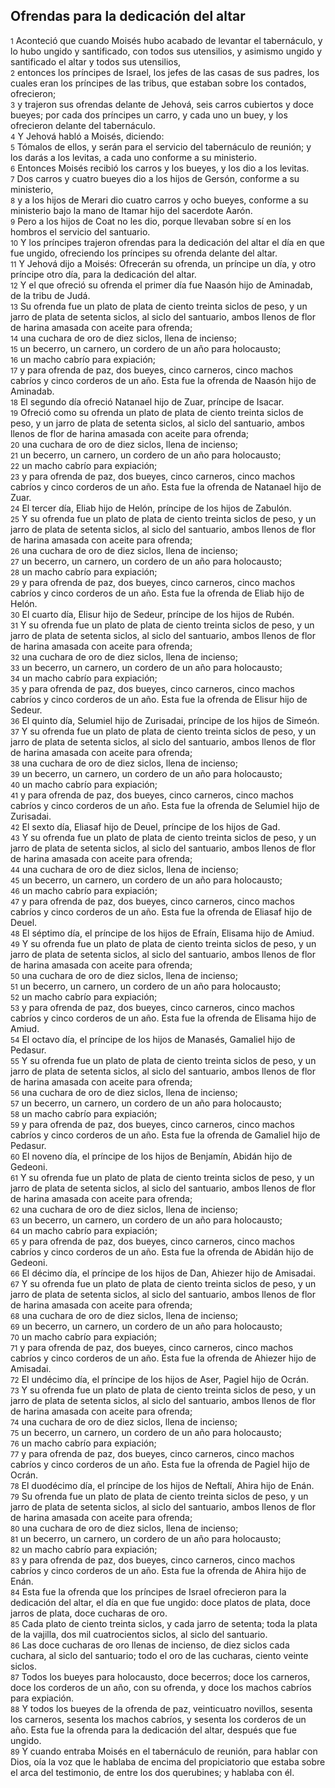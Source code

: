 == Ofrendas para la dedicación del altar ==

{{anchor|1}} <small>1</small> Aconteció que cuando Moisés hubo acabado de levantar el tabernáculo, y lo hubo ungido y santificado, con todos sus utensilios, y asimismo ungido y santificado el altar y todos sus utensilios,<br>
{{anchor|2}} <small>2</small> entonces los príncipes de Israel, los jefes de las casas de sus padres, los cuales eran los príncipes de las tribus, que estaban sobre los contados, ofrecieron;<br>
{{anchor|3}} <small>3</small> y trajeron sus ofrendas delante de Jehová, seis carros cubiertos y doce bueyes; por cada dos príncipes un carro, y cada uno un buey, y los ofrecieron delante del tabernáculo.<br>
{{anchor|4}} <small>4</small> Y Jehová habló a Moisés, diciendo:<br>
{{anchor|5}} <small>5</small> Tómalos de ellos, y serán para el servicio del tabernáculo de reunión; y los darás a los levitas, a cada uno conforme a su ministerio.<br>
{{anchor|6}} <small>6</small> Entonces Moisés recibió los carros y los bueyes, y los dio a los levitas.<br>
{{anchor|7}} <small>7</small> Dos carros y cuatro bueyes dio a los hijos de Gersón, conforme a su ministerio,<br>
{{anchor|8}} <small>8</small> y a los hijos de Merari dio cuatro carros y ocho bueyes, conforme a su ministerio bajo la mano de Itamar hijo del sacerdote Aarón.<br>
{{anchor|9}} <small>9</small> Pero a los hijos de Coat no les dio, porque llevaban sobre sí en los hombros el servicio del santuario.<br>
{{anchor|10}} <small>10</small> Y los príncipes trajeron ofrendas para la dedicación del altar el día en que fue ungido, ofreciendo los príncipes su ofrenda delante del altar.<br>
{{anchor|11}} <small>11</small> Y Jehová dijo a Moisés: Ofrecerán su ofrenda, un príncipe un día, y otro príncipe otro día, para la dedicación del altar.<br>
{{anchor|12}} <small>12</small> Y el que ofreció su ofrenda el primer día fue Naasón hijo de Aminadab, de la tribu de Judá.<br>
{{anchor|13}} <small>13</small> Su ofrenda fue un plato de plata de ciento treinta siclos de peso,  y un jarro de plata de setenta siclos, al siclo del santuario, ambos llenos de flor de harina amasada con aceite para ofrenda;<br>
{{anchor|14}} <small>14</small> una cuchara de oro de diez siclos,  llena de incienso;<br>
{{anchor|15}} <small>15</small> un becerro, un carnero, un cordero de un año para holocausto;<br>
{{anchor|16}} <small>16</small> un macho cabrío para expiación;<br>
{{anchor|17}} <small>17</small> y para ofrenda de paz, dos bueyes, cinco carneros, cinco machos cabríos y cinco corderos de un año. Esta fue la ofrenda de Naasón hijo de Aminadab.<br>
{{anchor|18}} <small>18</small> El segundo día ofreció Natanael hijo de Zuar, príncipe de Isacar.<br>
{{anchor|19}} <small>19</small> Ofreció como su ofrenda un plato de plata de ciento treinta siclos de peso,  y un jarro de plata de setenta siclos, al siclo del santuario, ambos llenos de flor de harina amasada con aceite para ofrenda;<br>
{{anchor|20}} <small>20</small> una cuchara de oro de diez siclos,  llena de incienso;<br>
{{anchor|21}} <small>21</small> un becerro, un carnero, un cordero de un año para holocausto;<br>
{{anchor|22}} <small>22</small> un macho cabrío para expiación;<br>
{{anchor|23}} <small>23</small> y para ofrenda de paz, dos bueyes, cinco carneros, cinco machos cabríos y cinco corderos de un año. Esta fue la ofrenda de Natanael hijo de Zuar.<br>
{{anchor|24}} <small>24</small> El tercer día, Eliab hijo de Helón, príncipe de los hijos de Zabulón.<br>
{{anchor|25}} <small>25</small> Y su ofrenda fue un plato de plata de ciento treinta siclos de peso,  y un jarro de plata de setenta siclos, al siclo del santuario, ambos llenos de flor de harina amasada con aceite para ofrenda;<br>
{{anchor|26}} <small>26</small> una cuchara de oro de diez siclos,  llena de incienso;<br>
{{anchor|27}} <small>27</small> un becerro, un carnero, un cordero de un año para holocausto;<br>
{{anchor|28}} <small>28</small> un macho cabrío para expiación;<br>
{{anchor|29}} <small>29</small> y para ofrenda de paz, dos bueyes, cinco carneros, cinco machos cabríos y cinco corderos de un año. Esta fue la ofrenda de Eliab hijo de Helón.<br>
{{anchor|30}} <small>30</small> El cuarto día, Elisur hijo de Sedeur, príncipe de los hijos de Rubén.<br>
{{anchor|31}} <small>31</small> Y su ofrenda fue un plato de plata de ciento treinta siclos de peso,  y un jarro de plata de setenta siclos, al siclo del santuario, ambos llenos de flor de harina amasada con aceite para ofrenda;<br>
{{anchor|32}} <small>32</small> una cuchara de oro de diez siclos,  llena de incienso;<br>
{{anchor|33}} <small>33</small> un becerro, un carnero, un cordero de un año para holocausto;<br>
{{anchor|34}} <small>34</small> un macho cabrío para expiación;<br>
{{anchor|35}} <small>35</small> y para ofrenda de paz, dos bueyes, cinco carneros, cinco machos cabríos y cinco corderos de un año. Esta fue la ofrenda de Elisur hijo de Sedeur.<br>
{{anchor|36}} <small>36</small> El quinto día, Selumiel hijo de Zurisadai, príncipe de los hijos de Simeón.<br>
{{anchor|37}} <small>37</small> Y su ofrenda fue un plato de plata de ciento treinta siclos de peso,  y un jarro de plata de setenta siclos, al siclo del santuario, ambos llenos de flor de harina amasada con aceite para ofrenda;<br>
{{anchor|38}} <small>38</small> una cuchara de oro de diez siclos,  llena de incienso;<br>
{{anchor|39}} <small>39</small> un becerro, un carnero, un cordero de un año para holocausto;<br>
{{anchor|40}} <small>40</small> un macho cabrío para expiación;<br>
{{anchor|41}} <small>41</small> y para ofrenda de paz, dos bueyes, cinco carneros, cinco machos cabríos y cinco corderos de un año. Esta fue la ofrenda de Selumiel hijo de Zurisadai.<br>
{{anchor|42}} <small>42</small> El sexto día, Eliasaf hijo de Deuel, príncipe de los hijos de Gad.<br>
{{anchor|43}} <small>43</small> Y su ofrenda fue un plato de plata de ciento treinta siclos de peso,  y un jarro de plata de setenta siclos, al siclo del santuario, ambos llenos de flor de harina amasada con aceite para ofrenda;<br>
{{anchor|44}} <small>44</small> una cuchara de oro de diez siclos,  llena de incienso;<br>
{{anchor|45}} <small>45</small> un becerro, un carnero, un cordero de un año para holocausto;<br>
{{anchor|46}} <small>46</small> un macho cabrío para expiación;<br>
{{anchor|47}} <small>47</small> y para ofrenda de paz, dos bueyes, cinco carneros, cinco machos cabríos y cinco corderos de un año. Esta fue la ofrenda de Eliasaf hijo de Deuel.<br>
{{anchor|48}} <small>48</small> El séptimo día, el príncipe de los hijos de Efraín, Elisama hijo de Amiud.<br>
{{anchor|49}} <small>49</small> Y su ofrenda fue un plato de plata de ciento treinta siclos de peso,  y un jarro de plata de setenta siclos, al siclo del santuario, ambos llenos de flor de harina amasada con aceite para ofrenda;<br>
{{anchor|50}} <small>50</small> una cuchara de oro de diez siclos,  llena de incienso;<br>
{{anchor|51}} <small>51</small> un becerro, un carnero, un cordero de un año para holocausto;<br>
{{anchor|52}} <small>52</small> un macho cabrío para expiación;<br>
{{anchor|53}} <small>53</small> y para ofrenda de paz, dos bueyes, cinco carneros, cinco machos cabríos y cinco corderos de un año. Esta fue la ofrenda de Elisama hijo de Amiud.<br>
{{anchor|54}} <small>54</small> El octavo día, el príncipe de los hijos de Manasés, Gamaliel hijo de Pedasur.<br>
{{anchor|55}} <small>55</small> Y su ofrenda fue un plato de plata de ciento treinta siclos   de peso, y un jarro de plata de setenta siclos, al siclo del santuario, ambos llenos de flor de harina amasada con aceite para ofrenda;<br>
{{anchor|56}} <small>56</small> una cuchara de oro de diez siclos,  llena de incienso;<br>
{{anchor|57}} <small>57</small> un becerro, un carnero, un cordero de un año para holocausto;<br>
{{anchor|58}} <small>58</small> un macho cabrío para expiación;<br>
{{anchor|59}} <small>59</small> y para ofrenda de paz, dos bueyes, cinco carneros, cinco machos cabríos y cinco corderos de un año. Esta fue la ofrenda de Gamaliel hijo de Pedasur.<br>
{{anchor|60}} <small>60</small> El noveno día, el príncipe de los hijos de Benjamín, Abidán hijo de Gedeoni.<br>
{{anchor|61}} <small>61</small> Y su ofrenda fue un plato de plata de ciento treinta siclos de peso,  y un jarro de plata de setenta siclos, al siclo del santuario, ambos llenos de flor de harina amasada con aceite para ofrenda;<br>
{{anchor|62}} <small>62</small> una cuchara de oro de diez siclos,  llena de incienso;<br>
{{anchor|63}} <small>63</small> un becerro, un carnero, un cordero de un año para holocausto;<br>
{{anchor|64}} <small>64</small> un macho cabrío para expiación;<br>
{{anchor|65}} <small>65</small> y para ofrenda de paz, dos bueyes, cinco carneros, cinco machos cabríos y cinco corderos de un año. Esta fue la ofrenda de Abidán hijo de Gedeoni.<br>
{{anchor|66}} <small>66</small> El décimo día, el príncipe de los hijos de Dan, Ahiezer hijo de Amisadai.<br>
{{anchor|67}} <small>67</small> Y su ofrenda fue un plato de plata de ciento treinta siclos de peso,  y un jarro de plata de setenta siclos, al siclo del santuario, ambos llenos de flor de harina amasada con aceite para ofrenda;<br>
{{anchor|68}} <small>68</small> una cuchara de oro de diez siclos,  llena de incienso;<br>
{{anchor|69}} <small>69</small> un becerro, un carnero, un cordero de un año para holocausto;<br>
{{anchor|70}} <small>70</small> un macho cabrío para expiación;<br>
{{anchor|71}} <small>71</small> y para ofrenda de paz, dos bueyes, cinco carneros, cinco machos cabríos y cinco corderos de un año. Esta fue la ofrenda de Ahiezer hijo de Amisadai.<br>
{{anchor|72}} <small>72</small> El undécimo día, el príncipe de los hijos de Aser, Pagiel hijo de Ocrán.<br>
{{anchor|73}} <small>73</small> Y su ofrenda fue un plato de plata de ciento treinta siclos de peso,  y un jarro de plata de setenta siclos, al siclo del santuario, ambos llenos de flor de harina amasada con aceite para ofrenda;<br>
{{anchor|74}} <small>74</small> una cuchara de oro de diez siclos,  llena de incienso;<br>
{{anchor|75}} <small>75</small> un becerro, un carnero, un cordero de un año para holocausto;<br>
{{anchor|76}} <small>76</small> un macho cabrío para expiación;<br>
{{anchor|77}} <small>77</small> y para ofrenda de paz, dos bueyes, cinco carneros, cinco machos cabríos y cinco corderos de un año. Esta fue la ofrenda de Pagiel hijo de Ocrán.<br>
{{anchor|78}} <small>78</small> El duodécimo día, el príncipe de los hijos de Neftalí, Ahira hijo de Enán.<br>
{{anchor|79}} <small>79</small> Su ofrenda fue un plato de plata de ciento treinta siclos de peso,  y un jarro de plata de setenta siclos, al siclo del santuario, ambos llenos de flor de harina amasada con aceite para ofrenda;<br>
{{anchor|80}} <small>80</small> una cuchara de oro de diez siclos,  llena de incienso;<br>
{{anchor|81}} <small>81</small> un becerro, un carnero, un cordero de un año para holocausto;<br>
{{anchor|82}} <small>82</small> un macho cabrío para expiación;<br>
{{anchor|83}} <small>83</small> y para ofrenda de paz, dos bueyes, cinco carneros, cinco machos cabríos y cinco corderos de un año. Esta fue la ofrenda de Ahira hijo de Enán.<br>
{{anchor|84}} <small>84</small> Esta fue la ofrenda que los príncipes de Israel ofrecieron para la dedicación del altar, el día en que fue ungido: doce platos de plata, doce jarros de plata, doce cucharas de oro.<br>
{{anchor|85}} <small>85</small> Cada plato de ciento treinta siclos,  y cada jarro de setenta; toda la plata de la vajilla, dos mil cuatrocientos siclos, al siclo del santuario.<br>
{{anchor|86}} <small>86</small> Las doce cucharas de oro llenas de incienso, de diez siclos   cada cuchara, al siclo del santuario; todo el oro de las cucharas, ciento veinte siclos.<br>
{{anchor|87}} <small>87</small> Todos los bueyes para holocausto, doce becerros; doce los carneros, doce los corderos de un año, con su ofrenda, y doce los machos cabríos para expiación.<br>
{{anchor|88}} <small>88</small> Y todos los bueyes de la ofrenda de paz, veinticuatro novillos, sesenta los carneros, sesenta los machos cabríos, y sesenta los corderos de un año. Esta fue la ofrenda para la dedicación del altar, después que fue ungido.<br>
{{anchor|89}} <small>89</small> Y cuando entraba Moisés en el tabernáculo de reunión, para hablar con Dios, oía la voz que le hablaba de encima del propiciatorio que estaba sobre el arca del testimonio, de entre los dos querubines; y hablaba con él.<br>
